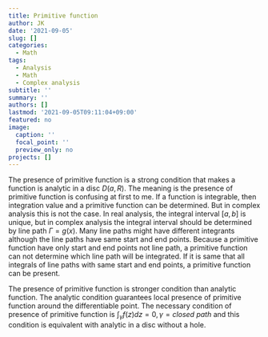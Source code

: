 ```yaml
---
title: Primitive function
author: JK
date: '2021-09-05'
slug: []
categories:
  - Math
tags:
  - Analysis
  - Math
  - Complex analysis
subtitle: ''
summary: ''
authors: []
lastmod: '2021-09-05T09:11:04+09:00'
featured: no
image:
  caption: ''
  focal_point: ''
  preview_only: no
projects: []
---
```


The presence of primitive function is a strong condition that makes a function is analytic in a disc $D(a,R)$. The meaning is the presence of primitive function is confusing at first to me. If a function is integrable, then integration value and a primitive function can be determined. But in complex analysis this is not the case. In real analysis, the integral interval $[a, b]$ is unique, but in complex analysis the integral interval should be determined by line path $\Gamma = g(x)$. Many line paths might have different integrants although the line paths have same start and end points. Because a primitive function have only start and end points not line path, a primitive function can not determine which line path will be integrated. If it is same that all integrals of line paths with same start and end points, a primitive function can be present.  

The presence of primitive function is stronger condition than analytic function. The analytic condition guarantees local presence of primitive function around the differentiable point. The necessary condition of presence of primitive function is $\int_{\gamma}f(z)dz = 0, \gamma = closed \ path$ and this condition is equivalent with analytic in a disc without a hole.  